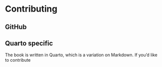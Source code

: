 # Contributing {.unnumbered}

## GitHub 

## Quarto specific

The book is written in Quarto, which is a variation on Markdown. If you'd like to contribute